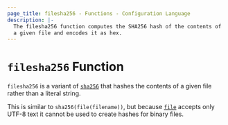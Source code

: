```yaml
---
page_title: filesha256 - Functions - Configuration Language
description: |-
  The filesha256 function computes the SHA256 hash of the contents of
  a given file and encodes it as hex.
---
```


# `filesha256` Function

`filesha256` is a variant of [`sha256`](/mnptu/language/functions/sha256)
that hashes the contents of a given file rather than a literal string.

This is similar to `sha256(file(filename))`, but
because [`file`](/mnptu/language/functions/file) accepts only UTF-8 text it cannot be used to
create hashes for binary files.
